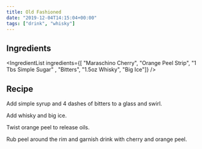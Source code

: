 ```yaml
---
title: Old Fashioned
date: "2019-12-04T14:15:04+00:00"
tags: ["drink", "whisky"]
---
```



## Ingredients

<IngredientList ingredients={[
    "Maraschino Cherry",
    "Orange Peel Strip",
    "1 Tbs Simple Sugar" ,
    "Bitters",
    "1.5oz Whisky",
    "Big Ice"]} />

## Recipe

Add simple syrup and 4 dashes of bitters to a glass and swirl.

Add whisky and big ice. 

Twist orange peel to release oils. 

Rub peel around the rim and garnish drink with cherry and orange peel. 




